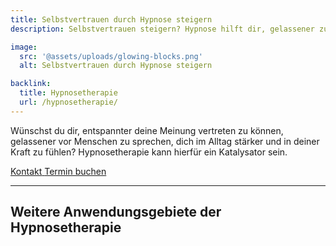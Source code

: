 ```yaml
---
title: Selbstvertrauen durch Hypnose steigern
description: Selbstvertrauen steigern? Hypnose hilft dir, gelassener zu sprechen und dich stärker zu fühlen. Erlebe, wie Hypnose dein Selbstbewusstsein im Alltag stärkt.

image:
  src: '@assets/uploads/glowing-blocks.png'
  alt: Selbstvertrauen durch Hypnose steigern

backlink:
  title: Hypnosetherapie
  url: /hypnosetherapie/
---
```



<div class="relative">

<p>
  Wünschst du dir, entspannter deine Meinung vertreten zu können, gelassener vor Menschen zu sprechen, dich im Alltag stärker und in deiner Kraft zu fühlen?
  Hypnosetherapie kann hierfür ein Katalysator sein.
</p>

</div>

<div class="flex flex-wrap gap-4">
  <a data-umami-event="Home – Button Kontakt" href="/kontakt/" class="inline-flex items-center justify-center px-6 py-3 text-base leading-tight font-bold text-red-600 bg-transparent border border-red-600 rounded-full transition hover:bg-red-500 hover:text-red-50 no-underline" onclick="document.app.emitEvent('mouseDown', 'trigger-to-5');"> 
    <span class="">Kontakt</span>
  </a>
  <a
  data-umami-event="Open Calendly"
  href="/termin/"
  target="_blank"
  class="inline-flex no-prose items-center justify-center px-6 py-3 text-base leading-tight font-bold text-red-50 bg-red-500 border border-red-600 rounded-full transition hover:bg-red-500 hover:text-red-50 no-underline"
>
  <span>Termin buchen</span>
</a>

</div>

<hr class="border-gray-400" />
<h2 class="text-balance">Weitere Anwendungsgebiete der Hypnosetherapie</h2>
<SubPagesTopics id="hypnotherapy" exclude="/hypnosetherapie/selbstvertrauen/" columns={3} />
